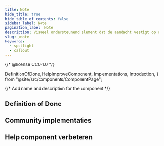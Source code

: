 ```yaml
---
title: Note
hide_title: true
hide_table_of_contents: false
sidebar_label: Note
pagination_label: Note
description: Visueel ondersteunend element dat de aandacht vestigt op aanvullende of belangrijke informatie.
slug: /note
keywords:
  - spotlight
  - callout
---
```


{/* @license CC0-1.0 */}

  DefinitionOfDone,
  HelpImproveComponent,
  Implementations,
  Introduction,
} from "@site/src/components/ComponentPage";

{/* Add name and description for the component */}


<Introduction component={component} headingLevel={1} description={description} />

## Definition of Done

<DefinitionOfDone component={component} headingLevel={3} />

## Community implementaties

<Implementations component={component} headingLevel={3} />

## Help component verbeteren

<HelpImproveComponent component={component} headingLevel={3} />
